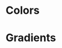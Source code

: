 

<Meta title="Colors" />

# Colors

<ColorPalette>
  <ColorItem
    title="Primary"
    subtitle="colors.primary"
    colors={colors.primary}
  />
  <ColorItem
    title="Secondary"
    subtitle="colors.secondary"
    colors={colors.secondary}
  />
  <ColorItem
    title="Complementary"
    subtitle="colors.complementary"
    colors={colors.complementary}
  />
  <ColorItem
    title="Recognition"
    subtitle="colors.recognition"
    colors={colors.recognition}
  />
  <ColorItem title="Admin" subtitle="colors.admin" colors={colors.admin} />
  <ColorItem title="States" subtitle="colors.states" colors={colors.states} />
</ColorPalette>

# Gradients

<ColorPalette>
  <ColorItem
    title="Blue Light"
    subtitle="gradients.blue.light"
    colors={[gradients.blue.light]}
  />
  <ColorItem
    title="Blue Dark"
    subtitle="gradients.blue.dark"
    colors={[gradients.blue.dark]}
  />
  <ColorItem
    title="Orange Light"
    subtitle="gradients.orange.light"
    colors={[gradients.orange.light]}
  />
  <ColorItem
    title="Orange Dark"
    subtitle="gradients.orange.dark"
    colors={[gradients.orange.dark]}
  />
  <ColorItem
    title="Orange Dark - Reverse"
    subtitle="gradients.orange.darkReverse"
    colors={[gradients.orange.darkReverse]}
  />
</ColorPalette>
